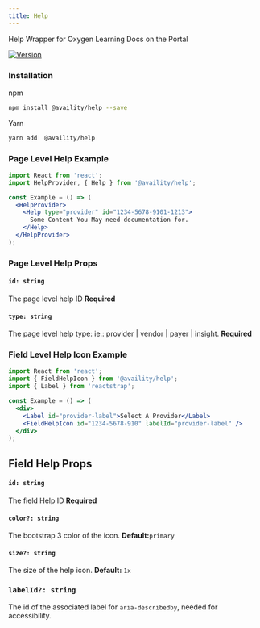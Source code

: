 ```yaml
---
title: Help
---
```


Help Wrapper for Oxygen Learning Docs on the Portal

[![Version](https://img.shields.io/npm/v/@availity/help.svg?style=for-the-badge)](https://www.npmjs.com/package/@availity/help)

### Installation

npm

```bash
npm install @availity/help --save
```

Yarn

```bash
yarn add  @availity/help
```

### Page Level Help Example

```jsx
import React from 'react';
import HelpProvider, { Help } from '@availity/help';

const Example = () => (
  <HelpProvider>
    <Help type="provider" id="1234-5678-9101-1213">
      Some Content You May need documentation for.
    </Help>
  </HelpProvider>
);
```

### Page Level Help Props

#### `id: string`

The page level help ID **Required**

#### `type: string`

The page level help type: ie.: provider | vendor | payer | insight. **Required**

### Field Level Help Icon Example

```jsx
import React from 'react';
import { FieldHelpIcon } from '@availity/help';
import { Label } from 'reactstrap';

const Example = () => (
  <div>
    <Label id="provider-label">Select A Provider</Label>
    <FieldHelpIcon id="1234-5678-910" labelId="provider-label" />
  </div>
);
```

## Field Help Props

#### `id: string`

The field Help ID **Required**

#### `color?: string`

The bootstrap 3 color of the icon. **Default:**`primary`

#### `size?: string`

The size of the help icon. **Default:** `1x`

### `labelId?: string`

The id of the associated label for `aria-describedby`, needed for accessibility.
